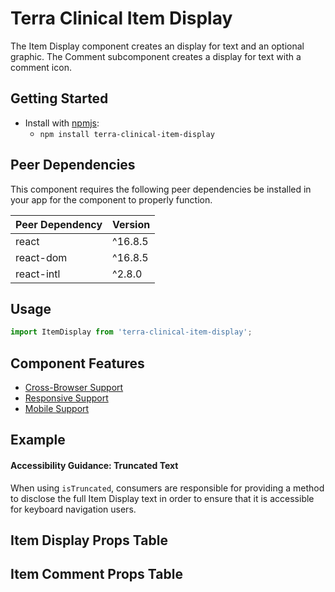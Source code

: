 


<Badge />

# Terra Clinical Item Display

The Item Display component creates an display for text and an optional graphic. The Comment subcomponent creates a display for text with a comment icon.

## Getting Started

- Install with [npmjs](https://www.npmjs.com):
  - `npm install terra-clinical-item-display`

<!-- AUTO-GENERATED-CONTENT:START Peer Dependencies -->
## Peer Dependencies

This component requires the following peer dependencies be installed in your app for the component to properly function.

| Peer Dependency | Version |
|-|-|
| react | ^16.8.5 |
| react-dom | ^16.8.5 |
| react-intl | ^2.8.0 |

<!-- AUTO-GENERATED-CONTENT:END -->

## Usage

``` jsx
import ItemDisplay from 'terra-clinical-item-display';
```

## Component Features
* [Cross-Browser Support](https://engineering.cerner.com/terra-ui/about/terra-ui/component-standards#cross-browser-support)
* [Responsive Support](https://engineering.cerner.com/terra-ui/about/terra-ui/component-standards#responsive-support)
* [Mobile Support](https://engineering.cerner.com/terra-ui/about/terra-ui/component-standards#mobile-support)

## Example 
<TextStyles title="Item Display: Text styles"  />
<Icon title="Item Display: Icon" />
<IconText title="Item Display: Icon and Text" />
<DefaultComment title="Comment Item Display" />
<TextStyleMeaning title="Item Display: Text Style Meaning for Assistive Technology" />

<Notice variant="important" ariaLevel="3">

#### Accessibility Guidance: Truncated Text

When using `isTruncated`, consumers are responsible for providing a method to disclose the full Item Display text
in order to ensure that it is accessible for keyboard navigation users.

</Notice>

<TruncatedText title="Item Display: Truncated Text with Show/Hide Button" />

## Item Display Props Table 
<ItemDisplayPropsTable />

## Item Comment Props Table
<CommentPropsTable />
